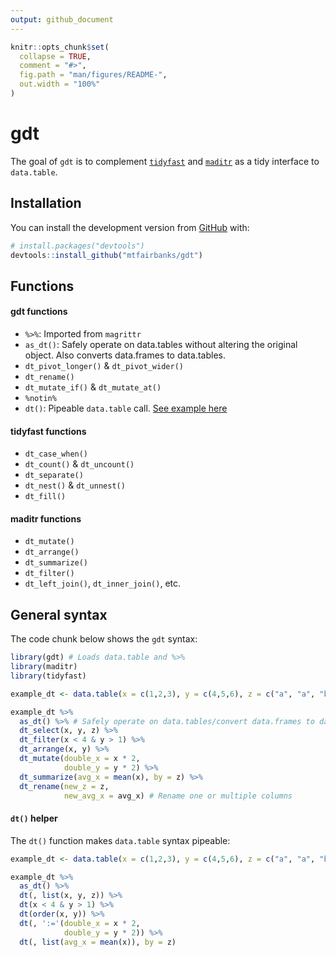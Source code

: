 ```yaml
---
output: github_document
---
```


<!-- README.md is generated from README.Rmd. Please edit that file -->

```r
knitr::opts_chunk$set(
  collapse = TRUE,
  comment = "#>",
  fig.path = "man/figures/README-",
  out.width = "100%"
)
```

# gdt

<!-- badges: start -->
<!-- badges: end -->

The goal of `gdt` is to complement [`tidyfast`](https://github.com/TysonStanley/tidyfast) and [`maditr`](https://github.com/gdemin/maditr) as a tidy interface to `data.table`.

## Installation

You can install the development version from [GitHub](https://github.com/) with:

``` r
# install.packages("devtools")
devtools::install_github("mtfairbanks/gdt")
```

## Functions

#### gdt functions
* `%>%`: Imported from `magrittr`
* `as_dt()`: Safely operate on data.tables without altering the original object. Also converts data.frames to data.tables.
* `dt_pivot_longer()` & `dt_pivot_wider()`
* `dt_rename()`
* `dt_mutate_if()` & `dt_mutate_at()`
* `%notin%`
* `dt()`: Pipeable `data.table` call. [See example here](https://github.com/mtfairbanks/gdt#dt-helper)

#### tidyfast functions
* `dt_case_when()`
* `dt_count()` & `dt_uncount()`
* `dt_separate()`
* `dt_nest()` & `dt_unnest()`
* `dt_fill()`

#### maditr functions
* `dt_mutate()`
* `dt_arrange()`
* `dt_summarize()`
* `dt_filter()`
* `dt_left_join()`, `dt_inner_join()`, etc.

## General syntax

The code chunk below shows the `gdt` syntax:

```r
library(gdt) # Loads data.table and %>%
library(maditr)
library(tidyfast)

example_dt <- data.table(x = c(1,2,3), y = c(4,5,6), z = c("a", "a", "b"))

example_dt %>%
  as_dt() %>% # Safely operate on data.tables/convert data.frames to data.tables
  dt_select(x, y, z) %>%
  dt_filter(x < 4 & y > 1) %>%
  dt_arrange(x, y) %>%
  dt_mutate(double_x = x * 2,
            double_y = y * 2) %>%
  dt_summarize(avg_x = mean(x), by = z) %>%
  dt_rename(new_z = z,
            new_avg_x = avg_x) # Rename one or multiple columns
```

#### `dt()` helper

The `dt()` function makes `data.table` syntax pipeable:

```r
example_dt <- data.table(x = c(1,2,3), y = c(4,5,6), z = c("a", "a", "b"))

example_dt %>%
  as_dt() %>%
  dt(, list(x, y, z)) %>%
  dt(x < 4 & y > 1) %>%
  dt(order(x, y)) %>%
  dt(, ':='(double_x = x * 2,
            double_y = y * 2)) %>%
  dt(, list(avg_x = mean(x)), by = z)
```
